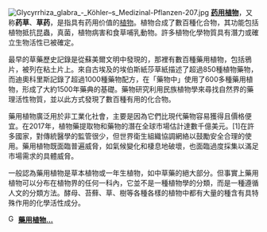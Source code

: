 [[File:Glycyrrhiza_glabra_-_Köhler–s_Medizinal-Pflanzen-207.jpg|right]]
'''[[药用植物|药用植物]]'''，又称'''药草'''、'''草药'''，是指具有药用价值的[[植物|植物]]。植物合成了數百種化合物，其功能包括植物抵抗昆蟲，真菌，植物病害和食草哺乳動物。許多植物化學物質具有潛力或確立生物活性已被確定。

最早的草藥歷史記錄是從蘇美爾文明中發現的，那裡有數百種藥用植物，包括鴉片，被列在粘土片上。來自古埃及的埃伯斯紙莎草紙描述了超過850種植物藥物，而迪奧科里斯記錄了超過1000種藥物配方，在「藥物中」使用了600多種藥用植物，形成了大約1500年藥典的基礎。藥物研究利用民族植物學來尋找自然界的藥理活性物質，並以此方式發現了數百種有用的化合物。

藥用植物廣泛用於非工業化社會，主要是因為它們比現代藥物容易獲得且價格便宜。在2017年，植物藥提取物和藥物的潛在全球市場估計達數千億美元。[1]在許多國家，對傳統醫學的監管很少，但世界衛生組織協調網絡以鼓勵安全合理的使用。藥用植物既面臨普遍威脅，如氣候變化和棲息地破壞，也面臨過度採集以滿足市場需求的具體威脅。

一般認為藥用植物是草本植物或一年生植物，如中草藥的絕大部分。但事實上藥用植物可以分布在植物界的任何一科內，它並不是一種植物學的分類，而是一種遵循人文的分類方法。酵母、苔蘚、草、樹等各種各樣的植物中都有大量的種含有具特殊作用的化學活性成分。

<div class="noprint" style="text-align:left;margin-right:10px;margin-bottom:4px;">[[File:Gnome-globe.svg|16px]]  '''[[藥用植物|藥用植物...]]''' </div>